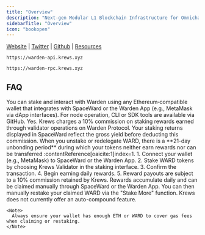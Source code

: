 ```yaml
---
title: "Overview"
description: "Next-gen Modular L1 Blockchain Infrastructure for Omnichain Applications"
sidebarTitle: "Overview"
icon: "bookopen"
---
```


[Website](https://wardenprotocol.org/) <Icon icon="arrow-up-right" /> | [Twitter](https://x.com/wardenprotocol) <Icon icon="arrow-up-right" /> | [Github](https://github.com/warden-protocol) <Icon icon="arrow-up-right" /> | [Resources](https://wardenprotocol.org/blog) <Icon icon="arrow-up-right" />

<CodeGroup>

```API API
https://warden-api.krews.xyz 
```


```RPC RPC
https://warden-rpc.krews.xyz
```

</CodeGroup>

## FAQ

<AccordionGroup>
  <Accordion title="What wallets are supported for Warden Protocol?">
    You can stake and interact with Warden using any Ethereum‑compatible wallet that integrates with SpaceWard or the Warden App (e.g., MetaMask via dApp interfaces). For node operation, CLI or SDK tools are available via GitHub.
  </Accordion>
  <Accordion title="Is there a fee?">
    Yes. Krews charges a 10% commission on staking rewards earned through validator operations on Warden Protocol. Your staking returns displayed in SpaceWard reflect the gross yield before deducting this commission.
  </Accordion>
  <Accordion title="What is the unbonding period?">
    When you unstake or redelegate WARD, there is a **21-day unbonding period** during which your tokens neither earn rewards nor can be transferred :contentReference[oaicite:1]index=1.
  </Accordion>
  <Accordion title="How do I stake with Krews on Warden Protocol?">
    1. Connect your wallet (e.g., MetaMask) to SpaceWard or the Warden App.
    2. Stake WARD tokens by choosing Krews Validator in the staking interface.
    3. Confirm the transaction.
    4. Begin earning daily rewards.
    5. Reward payouts are subject to a 10% commission retained by Krews.
  </Accordion>
  <Accordion title="How can I claim and restake rewards?">
    Rewards accumulate daily and can be claimed manually through SpaceWard or the Warden App. You can then manually restake your claimed WARD via the "Stake More" function. Krews does not currently offer an auto-compound feature.

    <Note>
      Always ensure your wallet has enough ETH or WARD to cover gas fees when claiming or restaking.
    </Note>
  </Accordion>
</AccordionGroup>